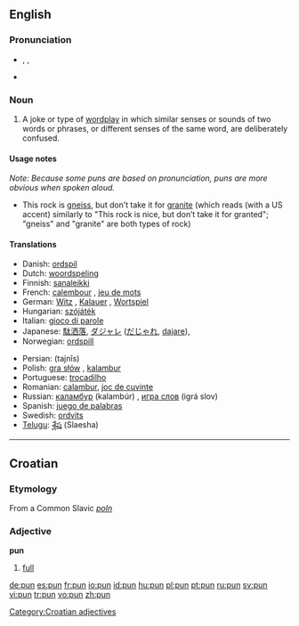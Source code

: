 ==English==

===Pronunciation===
*{{IPA|/pʌn/}}, {{SAMPA|/pVn/}}, {{enPR|pŭn}}
*{{rhymes|ʌn}}

===Noun===
{{en-noun}}

# A joke or type of [[wordplay]] in which similar senses or sounds of two words or phrases, or different senses of the same word, are deliberately confused.

====Usage notes====
''Note: Because some puns are based on pronunciation, puns are more obvious when spoken aloud.''
*This rock is [[gneiss]], but don’t take it for [[granite]] (which reads (with a US accent) similarly to "This rock is nice, but don’t take it for granted"; "gneiss" and "granite" are both types of rock)

====Translations====
{{top}}
*Danish: [[ordspil]] {{n}}
*Dutch: [[woordspeling]] {{f}}
*Finnish: [[sanaleikki]]
*French: [[calembour]] {{m}}, [[jeu de mots]] {{m}}
*German: [[Witz]] {{m}}, [[Kalauer]] {{m}}, [[Wortspiel]] {{n}}
*Hungarian: [[szójáték]]
*Italian: [[gioco di parole]] {{m}}
*Japanese: [[駄洒落]], [[ダジャレ]] ([[だじゃれ]], [[dajare]]),
*Norwegian: [[ordspill]] {{n}}
{{mid}}
*Persian: {{FAchar|[[تجیيس]]}} (tajnîs)
*Polish: [[gra słów]] {{f}}, [[kalambur]] {{m}}
*Portuguese: [[trocadilho]] {{m}}
*Romanian: [[calambur]], [[joc de cuvinte]]
*Russian: [[каламбур]] (kalambúr) {{m}}, [[игра слов]] (igrá slov) {{f}}
*Spanish: [[juego de palabras]] {{m}}
*Swedish: [[ordvits]] {{c}}
*[[Telugu]]: [[శ్లేష]] (Slaesha)
{{bottom}}

----

==Croatian==

===Etymology===
From a Common Slavic ''[[poln]]''

===Adjective===
'''pun'''

# [[full]]

[[Category:Croatian adjectives]]

[[de:pun]]
[[es:pun]]
[[fr:pun]]
[[io:pun]]
[[id:pun]]
[[hu:pun]]
[[pl:pun]]
[[pt:pun]]
[[ru:pun]]
[[sv:pun]]
[[vi:pun]]
[[tr:pun]]
[[vo:pun]]
[[zh:pun]]